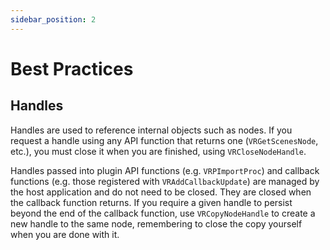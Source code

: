 ```yaml
---
sidebar_position: 2
---
```


# Best Practices

## Handles

Handles are used to reference internal objects such as nodes. If you request a handle using any API function that returns one (`VRGetScenesNode`, etc.), you must close it when you are finished, using `VRCloseNodeHandle`.

Handles passed into plugin API functions (e.g. `VRPImportProc`) and callback functions (e.g. those registered with `VRAddCallbackUpdate`) are managed by the host application and do not need to be closed. They are closed when the callback function returns. If you require a given handle to persist beyond the end of the callback function, use `VRCopyNodeHandle` to create a new handle to the same node, remembering to close the copy yourself when you are done with it.

